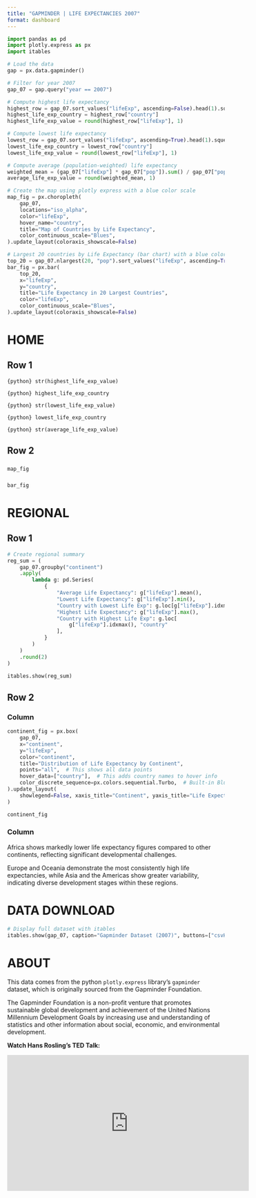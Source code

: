 ```yaml
---
title: "GAPMINDER | LIFE EXPECTANCIES 2007"  
format: dashboard   
---
```


```python
import pandas as pd
import plotly.express as px
import itables

# Load the data
gap = px.data.gapminder()

# Filter for year 2007
gap_07 = gap.query("year == 2007")

# Compute highest life expectancy
highest_row = gap_07.sort_values("lifeExp", ascending=False).head(1).squeeze()
highest_life_exp_country = highest_row["country"]
highest_life_exp_value = round(highest_row["lifeExp"], 1)

# Compute lowest life expectancy
lowest_row = gap_07.sort_values("lifeExp", ascending=True).head(1).squeeze()
lowest_life_exp_country = lowest_row["country"]
lowest_life_exp_value = round(lowest_row["lifeExp"], 1)

# Compute average (population-weighted) life expectancy
weighted_mean = (gap_07["lifeExp"] * gap_07["pop"]).sum() / gap_07["pop"].sum()
average_life_exp_value = round(weighted_mean, 1)

# Create the map using plotly express with a blue color scale
map_fig = px.choropleth(
    gap_07,
    locations="iso_alpha",
    color="lifeExp",
    hover_name="country",
    title="Map of Countries by Life Expectancy",
    color_continuous_scale="Blues",
).update_layout(coloraxis_showscale=False)

# Largest 20 countries by Life Expectancy (bar chart) with a blue color scale
top_20 = gap_07.nlargest(20, "pop").sort_values("lifeExp", ascending=True)
bar_fig = px.bar(
    top_20,
    x="lifeExp",
    y="country",
    title="Life Expectancy in 20 Largest Countries",
    color="lifeExp",
    color_continuous_scale="Blues",
).update_layout(coloraxis_showscale=False)

```

# HOME

## Row 1 {height=30%}

::: {.valuebox icon="heart" color="#1E90FF" title="Highest Life Expectancy"}

`{python} str(highest_life_exp_value)`

`{python} highest_life_exp_country`

:::

::: {.valuebox icon="thermometer" color="#87CEFA" title="Lowest Life Expectancy"} 

`{python} str(lowest_life_exp_value)`

`{python} lowest_life_exp_country`

:::

::: {.valuebox icon="graph-up" color="#4682B4" title="Average Life Expectancy"}

`{python} str(average_life_exp_value)`

:::

## Row 2 {height=60%}

### {width=70%}

```python
map_fig
```

### {width=40%}

```python
bar_fig
```

# REGIONAL

## Row 1 {height=30%}

```python
# Create regional summary
reg_sum = (
    gap_07.groupby("continent")
    .apply(
        lambda g: pd.Series(
            {
                "Average Life Expectancy": g["lifeExp"].mean(),
                "Lowest Life Expectancy": g["lifeExp"].min(),
                "Country with Lowest Life Exp": g.loc[g["lifeExp"].idxmin(), "country"],
                "Highest Life Expectancy": g["lifeExp"].max(),
                "Country with Highest Life Exp": g.loc[
                    g["lifeExp"].idxmax(), "country"
                ],
            }
        )
    )
    .round(2)
)

itables.show(reg_sum)
```

## Row 2 {height=70%}

### Column {width="80%"}

```python
continent_fig = px.box(
    gap_07,
    x="continent",
    y="lifeExp",
    color="continent",
    title="Distribution of Life Expectancy by Continent",
    points="all",  # This shows all data points
    hover_data=["country"],  # This adds country names to hover info
    color_discrete_sequence=px.colors.sequential.Turbo,  # Built-in Blues palette
).update_layout(
    showlegend=False, xaxis_title="Continent", yaxis_title="Life Expectancy (years)"
)

continent_fig
```

### Column {width="20%"}

Africa shows markedly lower life expectancy figures compared to other continents, reflecting significant developmental challenges.

Europe and Oceania demonstrate the most consistently high life expectancies, while Asia and the Americas show greater variability, indicating diverse development stages within these regions.

# DATA DOWNLOAD

```python
# Display full dataset with itables
itables.show(gap_07, caption="Gapminder Dataset (2007)", buttons=["csvHtml5"])
```


# ABOUT

This data comes from the python `plotly.express` library’s `gapminder` dataset, which is originally sourced from the Gapminder Foundation.

The Gapminder Foundation is a non-profit venture that promotes sustainable global development and achievement of the United Nations Millennium Development Goals by increasing use and understanding of statistics and other information about social, economic, and environmental development.

**Watch Hans Rosling’s TED Talk:**

<iframe width="560" height="315" src="https://www.youtube.com/embed/hVimVzgtD6w?si=dKHepC5EXhjaXOe2" title="YouTube video player" frameborder="0" allow="accelerometer; autoplay; clipboard-write; encrypted-media; gyroscope; picture-in-picture; web-share" referrerpolicy="strict-origin-when-cross-origin" allowfullscreen></iframe>
